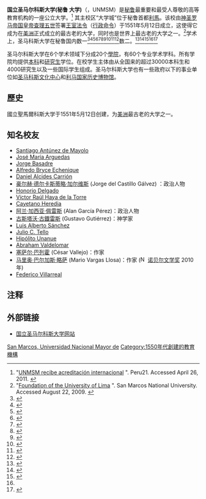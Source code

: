 {{expand|time=2009-11-28T03:13:05+00:00}}

{{Infobox University
| Name = 国立圣马尔科斯大学(秘鲁 大学)
| native_name = Universidad Nacional Mayor de San Marcos
| SealImage = [[File:UNMSM_coatofarms_seal.svg|180px]]
| SealInfo = [[拉丁文|拉丁文]]：<small>Academia S. Marci Urbis Regum in Peru</small>
| Motto = Universidad del Perú, Decana de América
| Established = 1551年5月12日
| Type = 公立大学
| head_label =[[Rector_(academia)|校长]]
| head = Pedro Cotillo Zegarra
| Endowment =
| President =
| President_title_1 =
| President_1 =
| Location = [[秘鲁|秘鲁]][[利馬|利馬]]
| Staff =
| Student = 33,260
| Undergraduate = 30,030
| Postgraduate = 3,230
| Affiliations =
| faculty = 2559 (全职) <br> 674 (兼职)
| campus = 城市<br />{{convert|170|acre|ha}} (主校区)
| Nobel = 1
| coor    = {{Coord|12|03|30|S|77|05|00|W|region:PE-PER_type:city_scale:15000|display=title}}
| mascot = [[狮|狮]]
| Colors = {{color box|#CA1F7B}} [[洋红色|洋红色]]<br>{{color box|White}} [[白色|白色]]<br>{{color box|#4682b4}} [[鋼青色|鋼青色]]
| Website = http://www.unmsm.edu.pe
| logo = [[Image:UNMSM_Escudo_y_Nombre.png|248px]]
}}

'''国立圣马尔科斯大学(秘鲁 大学)'''（{{lang-es|Universidad Nacional Mayor de San Marcos}}，UNMSM）是[[秘鲁|秘鲁]]最重要和最受人尊敬的高等教育机构的一座公立大学。<ref name="UNMSM recibe acreditación internacional">"[http://peru21.pe/noticia/725700/unmsm-recibira-acreditacion-internacional UNMSM recibe acreditación internacional] {{Wayback|url=http://peru21.pe/noticia/725700/unmsm-recibira-acreditacion-internacional |date=20110416011314 }}". Peru21. Accessed April 26, 2011. {{es}}</ref> 其主校区“大学城”位于秘鲁首都[[利馬|利馬]]。该校由[[神圣罗马帝国|神圣罗马帝国]][[神圣罗马帝国皇帝|皇帝]][[查理五世_(神圣罗马帝国)|查理五世]]签署[[王室法令|王室法令]]（[[行政命令|行政命令]]）于1551年5月12日成立，这使得它成为在[[美洲|美洲]]正式成立的最古老的大学，同时也是世界上最古老的大学之一。<ref name="Foundation of the University of Lima">"[http://sisbib.unmsm.edu.pe/bibvirtual/libros/historia/San_marcos/Fund_Uni_Lima.htm Foundation of the University of Lima] {{Wayback|url=http://sisbib.unmsm.edu.pe/bibvirtual/libros/historia/San_marcos/Fund_Uni_Lima.htm |date=20130621015510 }}". San Marcos National University. Accessed August 22, 2009. {{es}}</ref>学术上，圣马科斯大学在秘鲁国内数一<ref>{{Cite web|url=http://www.cgci.udg.mx/boletines/biblioVirtual/pdf/rankinguniv-peru.pdf|title=Ranking universitario en el Perú|publisher=Asamblea Nacional de Rectores (ANR) and UNESCO|date=|accessdate=11 February 2013|deadurl=yes|archiveurl=https://web.archive.org/web/20131104082709/http://www.cgci.udg.mx/boletines/biblioVirtual/pdf/rankinguniv-peru.pdf|archivedate=2013年11月4日}}</ref><ref>{{Cite web|url=http://www.urapcenter.org/2010/country.php?ccode=PE|title=University Ranking by Academic Performance (2010): Top Perú|publisher=URAP Center|date=|accessdate=2011-07-24|archive-date=2019-05-15|archive-url=https://web.archive.org/web/20190515021939/http://www.urapcenter.org/2010/country.php?ccode=PE|dead-url=no}}</ref><ref>{{Cite web|url=http://www.urapcenter.org/2011/country.php?ccode=PE|title=University Ranking by Academic Performance (2011): Top Perú|publisher=URAP Center|date=|accessdate=2012-01-09|archive-date=2012-11-10|archive-url=https://web.archive.org/web/20121110150858/http://www.urapcenter.org/2011/country.php?ccode=PE|dead-url=no}}</ref><ref>{{Cite web|url=http://www.urapcenter.org/2012/country.php?ccode=PE&rank=all|title=University Ranking by Academic Performance (2012): Top Perú|publisher=URAP Center|date=|accessdate=2012-23-11|archive-date=2019-05-15|archive-url=https://web.archive.org/web/20190515050844/http://www.urapcenter.org/2012/country.php?ccode=PE&rank=all|dead-url=no}}</ref><ref>{{Cite web|url=http://www.larepublica.pe/13-02-2011/ranking-pone-unmsm-como-la-mejor-del-peru|title=Ranking pone a UNMSM como la mejor del Perú|publisher=Diario La República|date=|accessdate=2011-02-13|archive-url=https://web.archive.org/web/20110216162038/http://www.larepublica.pe/13-02-2011/ranking-pone-unmsm-como-la-mejor-del-peru|archive-date=2011-02-16|dead-url=yes}}</ref><ref>{{Cite web|url=http://www.topuniversities.com/institution/universidad-nacional-mayor-de-san-marcos/wur|title=QS World University Rankings 2011/12: Top universities (Universidad Nacional Mayor de San Marcos)|publisher=QS World University Rankings|date=|accessdate=2012-01-09|deadurl=yes|archiveurl=https://web.archive.org/web/20111213030130/http://www.topuniversities.com/institution/universidad-nacional-mayor-de-san-marcos/wur|archivedate=2011-12-13}}</ref><ref>{{Cite web|url=http://www.topuniversities.com/institution/universidad-nacional-mayor-de-san-marcos|title=QS World University Rankings 2012/13: Top universities (Universidad Nacional Mayor de San Marcos)|publisher=QS World University Rankings|date=|accessdate=2012-10-09|archive-date=2012-09-24|archive-url=https://web.archive.org/web/20120924013835/http://www.topuniversities.com/institution/universidad-nacional-mayor-de-san-marcos|dead-url=no}}</ref><ref>{{Cite web |url=http://www.unmsm.edu.pe/index.php?id=2030 |title=UNMSM: primera del país en ranking Web de Universidades |accessdate=2013-05-12 |archive-date=2012-11-10 |archive-url=https://web.archive.org/web/20121110153717/http://www.unmsm.edu.pe/index.php?id=2030 |dead-url=yes }}</ref><ref>{{Cite web|url=http://www.4icu.org/pe/|title=University Web Ranking: Top Universities in Peru (2015)|publisher=4 International Colleges & Universities|date=|accessdate=2015-08-02|archive-date=2013-01-22|archive-url=https://web.archive.org/web/20130122230808/http://www.4icu.org/pe/|dead-url=no}}</ref><ref>{{Cite web|url=http://www.4icu.org/topLatin-America/|title=University Web Ranking: Top Universities in Latin America (2015)|publisher=4 International Colleges & Universities|date=|accessdate=2015-08-02|deadurl=yes|archiveurl=https://web.archive.org/web/20150807044726/http://www.4icu.org/topLatin-America/|archivedate=2015-08-07|df=}}</ref>数二。<ref>{{Cite web|url=http://www.4icu.org/pe/|title=2013 University Web Ranking: Universities in Peru|publisher=4 International Colleges & Universities|date=|accessdate=11 February 2013|archive-date=2013-01-22|archive-url=https://web.archive.org/web/20130122230808/http://www.4icu.org/pe/|dead-url=no}}</ref><ref>{{Cite web|url=http://www.webometrics.info/en/Latin_America/Peru|title=Ranking Web of Universities: Peru|publisher=Webometrics|date=|accessdate=11 February 2013|archive-date=2013-01-15|archive-url=https://web.archive.org/web/20130115223915/http://webometrics.info/en/Latin_America/Peru|dead-url=no}}</ref><ref name="#1">{{cite web |url=http://www.topuniversities.com/university-rankings/latin-american-university-rankings/2012?page=1 |title=QS Latin American University Rankings |deadurl=no |accessdate=11 February 2013 |archive-date=2013-01-27 |archive-url=https://web.archive.org/web/20130127232847/http://www.topuniversities.com/university-rankings/latin-american-university-rankings/2012?page=1 }}</ref><ref name="#1"/><ref>{{Cite web|url=http://www.scimagoir.com/pdf/ranking_iberoamericano_2012_en.pdf|title=SIR World Report 2012|publisher=SCImago|date=|accessdate=11 February 2013|deadurl=yes|archiveurl=https://web.archive.org/web/20120617025456/http://www.scimagoir.com/pdf/ranking_iberoamericano_2012_en.pdf|archivedate=2012年6月17日}}</ref>

圣马尔科斯大学在6个学术领域下分成20个[[學院_(大學)|學院]]，有60个专业学术学科。所有学院均提供[[本科教育|本科]]和[[研究生|研究生]]学位。在校学生主体由从全国来的超过30000本科生和4000研究生以及一些国际学生组成。圣马尔科斯大学也有一些政府以下的事业单位如[[San_Marcos_Cultural_Center|圣马科斯文化中心]]和[[Museum_of_Natural_History_of_Lima|利马国家历史博物馆]]。

== 歷史 ==
國立聖馬爾科斯大学于1551年5月12日创建，为[[美洲|美洲]]最古老的大学之一。

== 知名校友 ==
* [[Santiago_Antúnez_de_Mayolo|Santiago Antúnez de Mayolo]]
* [[José_María_Arguedas|José María Arguedas]]
* [[Jorge_Basadre|Jorge Basadre]]
* [[Alfredo_Bryce_Echenique|Alfredo Bryce Echenique]]
* [[Daniel_Alcides_Carrión|Daniel Alcides Carrión]]
* [[豪尔赫·德尔卡斯蒂略·加尔维斯|豪尔赫·德尔卡斯蒂略·加尔维斯]] (Jorge del Castillo Gálvez) ：政治人物
* [[Honorio_Delgado|Honorio Delgado]]
* [[Víctor_Raúl_Haya_de_la_Torre|Víctor Raúl Haya de la Torre]]
* [[Cayetano_Heredia|Cayetano Heredia]]
* [[阿兰·加西亚·佩雷斯|阿兰·加西亚·佩雷斯]] (Alan García Pérez)：政治人物
* [[古斯塔沃·古鐵雷斯|古斯塔沃·古鐵雷斯]] (Gustavo Gutiérrez)：神学家
* [[Luis_Alberto_Sánchez|Luis Alberto Sánchez]]
* [[Julio_C._Tello|Julio C. Tello]]
* [[Hipólito_Unanue|Hipólito Unanue]]
* [[Abraham_Valdelomar|Abraham Valdelomar]]
* [[塞萨尔·巴列霍|塞萨尔·巴列霍]] (César Vallejo)：作家
* [[马里奥·巴尔加斯·略萨|马里奥·巴尔加斯·略萨]] (Mario Vargas Llosa)：作家 ([[File:Nobel_prize_medal.svg|15px]] [[诺贝尔文学奖|诺贝尔文学奖]] 2010年)
* [[Federico_Villarreal|Federico Villarreal]]

==注释==
{{reflist}}

== 外部链接 ==
{{commons+cat|Universidad Nacional Mayor de San Marcos}}
* [http://www.unmsm.edu.pe/ 国立圣马尔科斯大学网站]{{Wayback|url=http://www.unmsm.edu.pe/ |date=20070228211832 }}


[[Category:秘鲁大学|San Marcos, Universidad Nacional Mayor de]]
[[Category:1550年代創建的教育機構|Category:1550年代創建的教育機構]]